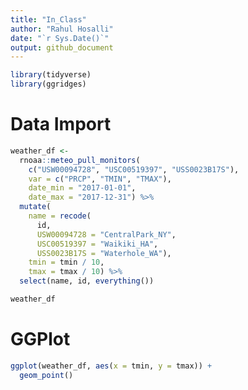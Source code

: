 ```yaml
---
title: "In_Class"
author: "Rahul Hosalli"
date: "`r Sys.Date()`"
output: github_document
---
```


```r
library(tidyverse)
library(ggridges)
```

# Data Import

```r
weather_df <- 
  rnoaa::meteo_pull_monitors(
    c("USW00094728", "USC00519397", "USS0023B17S"),
    var = c("PRCP", "TMIN", "TMAX"), 
    date_min = "2017-01-01",
    date_max = "2017-12-31") %>%
  mutate(
    name = recode(
      id, 
      USW00094728 = "CentralPark_NY", 
      USC00519397 = "Waikiki_HA",
      USS0023B17S = "Waterhole_WA"),
    tmin = tmin / 10,
    tmax = tmax / 10) %>%
  select(name, id, everything())

weather_df
```

# GGPlot

```r
ggplot(weather_df, aes(x = tmin, y = tmax)) +
  geom_point()
```
